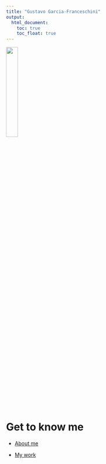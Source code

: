 ```yaml
---
title: "Gustavo Garcia-Franceschini"
output: 
  html_document:
    toc: true
    toc_float: true
---
```


<img src="images/my_picture.jpg" style="width:25%">

# Get to know me

* [About me](about.html)

* [My work](work.html)